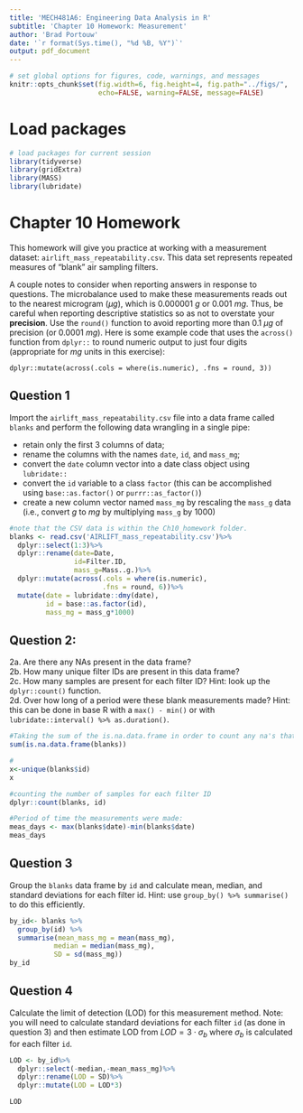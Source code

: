 ```yaml
---
title: 'MECH481A6: Engineering Data Analysis in R'
subtitle: 'Chapter 10 Homework: Measurement' 
author: 'Brad Portouw'
date: '`r format(Sys.time(), "%d %B, %Y")`'
output: pdf_document
---
```


```r
# set global options for figures, code, warnings, and messages
knitr::opts_chunk$set(fig.width=6, fig.height=4, fig.path="../figs/",
                      echo=FALSE, warning=FALSE, message=FALSE)
```

# Load packages

```r
# load packages for current session
library(tidyverse) 
library(gridExtra) 
library(MASS)
library(lubridate)
```

# Chapter 10 Homework

This homework will give you practice at working with a measurement dataset: `airlift_mass_repeatability.csv`. This data set represents repeated measures of "blank" air sampling filters. 

A couple notes to consider when reporting answers in response to questions. The microbalance used to make these measurements reads out to the nearest microgram ($\mu g$), which is 0.000001 $g$ or 0.001 $mg$. Thus, be careful when reporting descriptive statistics so as not to overstate your **precision**. Use the `round()` function to avoid reporting more than 0.1 $\mu g$ of precision (or 0.0001 $mg$). Here is some example code that uses the `across()` function from `dplyr::` to round numeric output to just four digits (appropriate for $mg$ units in this exercise):

`dplyr::mutate(across(.cols = where(is.numeric), .fns = round, 3))`

\newpage

## Question 1
Import the `airlift_mass_repeatability.csv` file into a data frame called `blanks` and perform the following data wrangling in a single pipe:  

- retain only the first 3 columns of data;
- rename the columns with the names `date`, `id`, and `mass_mg`;
- convert the `date` column vector into a date class object using `lubridate::`
- convert the `id` variable to a class `factor` (this can be accomplished using `base::as.factor()` or `purrr::as_factor()`)
- create a new column vector named `mass_mg` by rescaling the `mass_g` data (i.e., convert $g$ to $mg$ by multiplying `mass_g` by 1000)

```r
#note that the CSV data is within the Ch10_homework folder.
blanks <- read.csv('AIRLIFT_mass_repeatability.csv')%>%
  dplyr::select(1:3)%>%
  dplyr::rename(date=Date,
                id=Filter.ID,
                mass_g=Mass..g.)%>%
  dplyr::mutate(across(.cols = where(is.numeric),
                       .fns = round, 6))%>%
  mutate(date = lubridate::dmy(date),
         id = base::as.factor(id),
         mass_mg = mass_g*1000)

```

## Question 2:  

  2a. Are there any NAs present in the data frame?  
  2b. How many unique filter IDs are present in this data frame?  
  2c. How many samples are present for each filter ID? Hint: look up the `dplyr::count()` function.  
  2d. Over how long of a period were these blank measurements made? Hint: this can be done in base R with a `max() - min()` or with `lubridate::interval() %>% as.duration()`.
```r
#Taking the sum of the is.na.data.frame in order to count any na's that occur in the data frame. 
sum(is.na.data.frame(blanks))

#
x<-unique(blanks$id)
x

#counting the number of samples for each filter ID
dplyr::count(blanks, id)

#Period of time the measurements were made:
meas_days <- max(blanks$date)-min(blanks$date) 
meas_days

```

## Question 3

Group the `blanks` data frame by `id` and calculate mean, median, and standard deviations for each filter id.  Hint: use `group_by() %>% summarise()` to do this efficiently.

```r
by_id<- blanks %>%
  group_by(id) %>%
  summarise(mean_mass_mg = mean(mass_mg),
           median = median(mass_mg),
           SD = sd(mass_mg))
by_id
```



## Question 4

Calculate the limit of detection (LOD) for this measurement method. Note: you will need to calculate standard deviations for each filter `id` (as done in question 3) and then estimate LOD from $LOD = 3\cdot \sigma_b$ where $\sigma_b$ is calculated for each filter `id`.
```r
LOD <- by_id%>%
  dplyr::select(-median,-mean_mass_mg)%>%
  dplyr::rename(LOD = SD)%>%
  dplyr::mutate(LOD = LOD*3)

LOD
```

